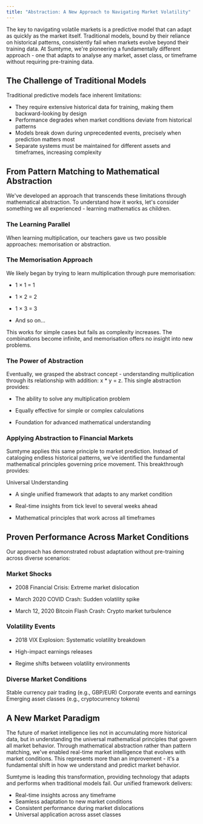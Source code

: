 ```yaml
---
title: "Abstraction: A New Approach to Navigating Market Volatility"
---
```


The key to navigating volatile markets is a predictive model that can adapt as quickly as the market itself. Traditional models, bound by their reliance on historical patterns, consistently fail when markets evolve beyond their training data. At Sumtyme, we're pioneering a fundamentally different approach - one that adapts to analyse any market, asset class, or timeframe without requiring pre-training data.

## The Challenge of Traditional Models

Traditional predictive models face inherent limitations:

* They require extensive historical data for training, making them backward-looking by design
* Performance degrades when market conditions deviate from historical patterns
* Models break down during unprecedented events, precisely when prediction matters most
* Separate systems must be maintained for different assets and timeframes, increasing complexity

## From Pattern Matching to Mathematical Abstraction

We've developed an approach that transcends these limitations through mathematical abstraction. To understand how it works, let's consider something we all experienced - learning mathematics as children.

### The Learning Parallel

When learning multiplication, our teachers gave us two possible approaches: memorisation or abstraction.

### The Memorisation Approach

We likely began by trying to learn multiplication through pure memorisation:

* 1 × 1 = 1

* 1 × 2 = 2

* 1 × 3 = 3

* And so on...

This works for simple cases but fails as complexity increases. The combinations become infinite, and memorisation offers no insight into new problems.

### The Power of Abstraction

Eventually, we grasped the abstract concept - understanding multiplication through its relationship with addition: x \* y = z. This single abstraction provides:

* The ability to solve any multiplication problem

* Equally effective for simple or complex calculations

* Foundation for advanced mathematical understanding

### Applying Abstraction to Financial Markets

Sumtyme applies this same principle to market prediction. Instead of cataloging endless historical patterns, we've identified the fundamental mathematical principles governing price movement. This breakthrough provides:

Universal Understanding

* A single unified framework that adapts to any market condition

* Real-time insights from tick level to several weeks ahead

* Mathematical principles that work across all timeframes

## Proven Performance Across Market Conditions

Our approach has demonstrated robust adaptation without pre-training across diverse scenarios:

### Market Shocks

* 2008 Financial Crisis: Extreme market dislocation

* March 2020 COVID Crash: Sudden volatility spike

* March 12, 2020 Bitcoin Flash Crash: Crypto market turbulence

### Volatility Events

* 2018 VIX Explosion: Systematic volatility breakdown

* High-impact earnings releases

* Regime shifts between volatility environments

### Diverse Market Conditions

Stable currency pair trading (e.g., GBP/EUR)
Corporate events and earnings
Emerging asset classes (e.g., cryptocurrency tokens)

## A New Market Paradigm

The future of market intelligence lies not in accumulating more historical data, but in understanding the universal mathematical principles that govern all market behavior. Through mathematical abstraction rather than pattern matching, we've enabled real-time market intelligence that evolves with market conditions. This represents more than an improvement - it's a fundamental shift in how we understand and predict market behavior.

Sumtyme is leading this transformation, providing technology that adapts and performs when traditional models fail. Our unified framework delivers:

* Real-time insights across any timeframe
* Seamless adaptation to new market conditions
* Consistent performance during market dislocations
* Universal application across asset classes